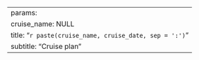 ---
params:
  cruise_name: NULL
title: "`r paste(cruise_name, cruise_date, sep = ':')`"
subtitle: "Cruise plan"
---